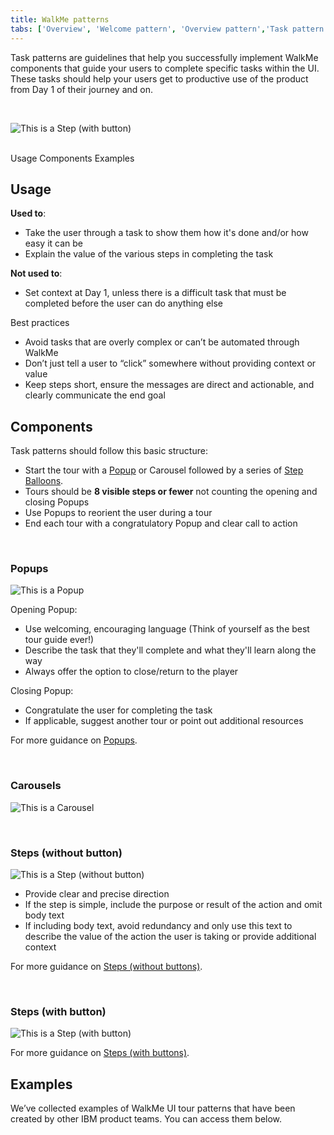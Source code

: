 ```yaml
---
title: WalkMe patterns
tabs: ['Overview', 'Welcome pattern', 'Overview pattern','Task pattern']
---
```


<PageDescription>

Task patterns are guidelines that help you successfully implement WalkMe components that guide your users to complete specific tasks within the UI.  These tasks should help your users get to productive use of the product from Day 1 of their journey and on.

</PageDescription>

<br />

<Row>
  <Column colLg={10}>

![This is a Step (with button)](images/task-pattern-openingimage.png)

  </Column>
</Row>

<br />

<AnchorLinks>
  <AnchorLink>Usage</AnchorLink>
  <AnchorLink>Components</AnchorLink>
  <AnchorLink>Examples</AnchorLink>
</AnchorLinks>



## Usage

**Used to**:
- Take the user through a task to show them how it's done and/or how easy it can be
- Explain the value of the various steps in completing the task

**Not used to**:
- Set context at Day 1, unless there is a difficult task that must be completed before the user can do anything else

Best practices
- Avoid tasks that are overly complex or can’t be automated through WalkMe
- Don’t just tell a user to “click” somewhere without providing context or value
- Keep steps short, ensure the messages are direct and actionable, and clearly communicate the end goal


## Components

Task patterns should follow this basic structure:

- Start the tour with a [Popup](/walkme-guide/smart-walk-thrus/popups) or Carousel followed by a series of [Step Balloons](/walkme-guide/smart-walk-thrus/steps).
- Tours should be **8 visible steps or fewer** not counting the opening and closing Popups
- Use Popups to reorient the user during a tour
- End each tour with a congratulatory Popup and clear call to action 

<br />

### Popups

<Row>
  <Column colLg={10}>

![This is a Popup](images/ThisIsAPopup_Task-pattern.png)

  </Column>
</Row>

Opening Popup:
- Use welcoming, encouraging language (Think of yourself as the best tour guide ever!) 
- Describe the task that they'll complete and what they'll learn along the way 
- Always offer the option to close/return to the player 


Closing Popup: 
- Congratulate the user for completing the task
- If applicable, suggest another tour or point out additional resources

For more guidance on [Popups](/walkme-guide/smart-walk-thrus/popups).


<br />

### Carousels

<Row>
  <Column colLg={10}>

![This is a Carousel](images/ThisIsACarousel_Task-pattern.png)

  </Column>
</Row>

<br />


### Steps (without button)

<Row>
  <Column colLg={10}>

![This is a Step (without button)](images/ThisIsAStep(NB)_Task-pattern.png)

  </Column>
</Row>

- Provide clear and precise direction
- If the step is simple, include the purpose or result of the action and omit body text
- If including body text, avoid redundancy and only use this text to describe the value of the action the user is taking or provide additional context

For more guidance on [Steps (without buttons)](/walkme-guide/smart-walk-thrus/steps#step-balloons-without-action-buttons).

<br />


### Steps (with button)

<Row>
  <Column colLg={10}>

![This is a Step (with button)](images/ThisIsAStep(YB)-Task-pattern.png)

  </Column>
</Row>

For more guidance on [Steps (with buttons)](/walkme-guide/smart-walk-thrus/steps#step-balloons-with-action-buttons).



## Examples

We’ve collected examples of WalkMe UI tour patterns that have been created by other IBM product teams. You can access them below.

<br />

<Row className="resource-card-group">
  <Column colMd={4} colLg={4} noGutterSm>
    <ResourceCard
      subTitle="Invision"
      title="Cloud Pak for Data - Task pattern"
      aspectRatio="2:1"
      actionIcon="launch"
      href="https://ibm.invisionapp.com/share/BKO0DPU5X6P#/screens/319672299"
    >
    </ResourceCard>
  </Column>
  <Column colMd={4} colLg={4} noGutterSm>
    <ResourceCard
      subTitle="WalkMe"
      title="Live example - Task pattern"
      aspectRatio="2:1"
      actionIcon="launch"
      href="?walkme=19-824109"
    >
    </ResourceCard>
  </Column>
</Row>
